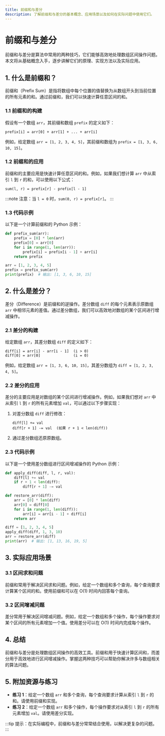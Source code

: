 ```yaml
---
title: 前缀和与差分
description: 了解前缀和与差分的基本概念、应用场景以及如何在实际问题中使用它们。
---
```


# 前缀和与差分

前缀和与差分是算法中常用的两种技巧，它们能够高效地处理数组区间操作问题。本文将从基础概念入手，逐步讲解它们的原理、实现方法以及实际应用。

## 1. 什么是前缀和？

前缀和（Prefix Sum）是指将数组中每个位置的值替换为从数组开头到当前位置的所有元素的和。通过前缀和，我们可以快速计算任意区间的和。

### 1.1 前缀和的构建

假设有一个数组 `arr`，其前缀和数组 `prefix` 的定义如下：

```
prefix[i] = arr[0] + arr[1] + ... + arr[i]
```

例如，给定数组 `arr = [1, 2, 3, 4, 5]`，其前缀和数组为 `prefix = [1, 3, 6, 10, 15]`。

### 1.2 前缀和的应用

前缀和的主要应用是快速计算任意区间的和。例如，如果我们想计算 `arr` 中从索引 `l` 到 `r` 的和，可以使用以下公式：

```
sum(l, r) = prefix[r] - prefix[l - 1]
```

:::note
注意：当 `l = 0` 时，`sum(0, r) = prefix[r]`。
:::

### 1.3 代码示例

以下是一个计算前缀和的 Python 示例：

```python
def prefix_sum(arr):
    prefix = [0] * len(arr)
    prefix[0] = arr[0]
    for i in range(1, len(arr)):
        prefix[i] = prefix[i - 1] + arr[i]
    return prefix

arr = [1, 2, 3, 4, 5]
prefix = prefix_sum(arr)
print(prefix)  # 输出: [1, 3, 6, 10, 15]
```

## 2. 什么是差分？

差分（Difference）是前缀和的逆操作。差分数组 `diff` 的每个元素表示原数组 `arr` 中相邻元素的差值。通过差分数组，我们可以高效地对数组的某个区间进行增减操作。

### 2.1 差分的构建

给定数组 `arr`，其差分数组 `diff` 的定义如下：

```
diff[i] = arr[i] - arr[i - 1]  (i > 0)
diff[0] = arr[0]               (i = 0)
```

例如，给定数组 `arr = [1, 3, 6, 10, 15]`，其差分数组为 `diff = [1, 2, 3, 4, 5]`。

### 2.2 差分的应用

差分的主要应用是对数组的某个区间进行增减操作。例如，如果我们想对 `arr` 中从索引 `l` 到 `r` 的所有元素增加 `val`，可以通过以下步骤实现：

1. 对差分数组 `diff` 进行修改：
   ```
   diff[l] += val
   diff[r + 1] -= val  (如果 r + 1 < len(diff))
   ```
2. 通过差分数组还原原数组。

### 2.3 代码示例

以下是一个使用差分数组进行区间增减操作的 Python 示例：

```python
def apply_diff(diff, l, r, val):
    diff[l] += val
    if r + 1 < len(diff):
        diff[r + 1] -= val

def restore_arr(diff):
    arr = [0] * len(diff)
    arr[0] = diff[0]
    for i in range(1, len(diff)):
        arr[i] = arr[i - 1] + diff[i]
    return arr

diff = [1, 2, 3, 4, 5]
apply_diff(diff, 1, 3, 10)
arr = restore_arr(diff)
print(arr)  # 输出: [1, 13, 16, 19, 5]
```

## 3. 实际应用场景

### 3.1 区间求和问题

前缀和常用于解决区间求和问题。例如，给定一个数组和多个查询，每个查询要求计算某个区间的和。使用前缀和可以在 O(1) 时间内回答每个查询。

### 3.2 区间增减问题

差分常用于解决区间增减问题。例如，给定一个数组和多个操作，每个操作要求对某个区间的所有元素增加一个值。使用差分可以在 O(1) 时间内完成每个操作。

## 4. 总结

前缀和与差分是处理数组区间操作的高效工具。前缀和用于快速计算区间和，而差分用于高效地进行区间增减操作。掌握这两种技巧可以帮助你解决许多与数组相关的算法问题。

## 5. 附加资源与练习

- **练习 1**：给定一个数组 `arr` 和多个查询，每个查询要求计算从索引 `l` 到 `r` 的和。请使用前缀和实现。
- **练习 2**：给定一个数组 `arr` 和多个操作，每个操作要求对从索引 `l` 到 `r` 的所有元素增加 `val`。请使用差分实现。

:::tip
提示：在实际编程中，前缀和与差分常常结合使用，以解决更复杂的问题。
:::